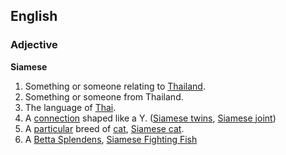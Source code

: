 ==English==
===Adjective===
'''Siamese'''

# Something or someone relating to [[Thailand]].
# Something or someone from Thailand.
# The language of [[Thai]].
# A [[connection]] shaped like a Y. ([[Siamese twins]], [[Siamese joint]])
# A [[particular]] breed of [[cat]], [[Siamese cat]].
# A [[Betta Splendens]], [[Siamese Fighting Fish]]